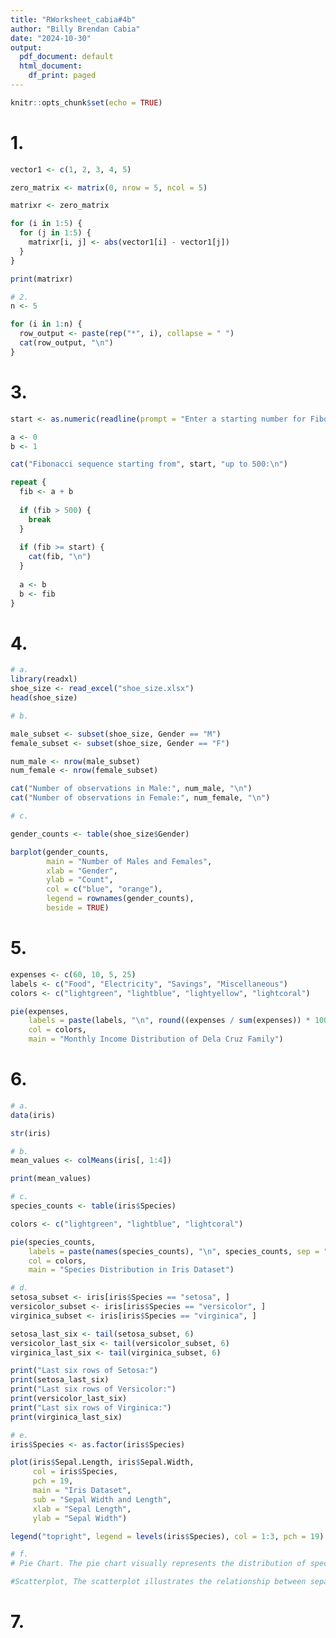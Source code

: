 ```yaml
---
title: "RWorksheet_cabia#4b"
author: "Billy Brendan Cabia"
date: "2024-10-30"
output:
  pdf_document: default
  html_document:
    df_print: paged
---
```


```r
knitr::opts_chunk$set(echo = TRUE)
```

# 1.
```r
vector1 <- c(1, 2, 3, 4, 5)

zero_matrix <- matrix(0, nrow = 5, ncol = 5)

matrixr <- zero_matrix

for (i in 1:5) {
  for (j in 1:5) {
    matrixr[i, j] <- abs(vector1[i] - vector1[j])
  }
}

print(matrixr)
```


```r
# 2.
n <- 5

for (i in 1:n) {
  row_output <- paste(rep("*", i), collapse = " ")
  cat(row_output, "\n")
}

```

# 3.
```r
start <- as.numeric(readline(prompt = "Enter a starting number for Fibonacci sequence: "))

a <- 0
b <- 1

cat("Fibonacci sequence starting from", start, "up to 500:\n")

repeat {
  fib <- a + b
  
  if (fib > 500) {
    break  
  }
  
  if (fib >= start) {
    cat(fib, "\n") 
  }
  
  a <- b
  b <- fib
}
```

# 4.
```r
# a.
library(readxl)
shoe_size <- read_excel("shoe_size.xlsx")
head(shoe_size)

# b.

male_subset <- subset(shoe_size, Gender == "M")
female_subset <- subset(shoe_size, Gender == "F")

num_male <- nrow(male_subset)
num_female <- nrow(female_subset)

cat("Number of observations in Male:", num_male, "\n")
cat("Number of observations in Female:", num_female, "\n")

# c.

gender_counts <- table(shoe_size$Gender)

barplot(gender_counts,
        main = "Number of Males and Females",
        xlab = "Gender",
        ylab = "Count",
        col = c("blue", "orange"),
        legend = rownames(gender_counts),
        beside = TRUE)


```

# 5.
```r
expenses <- c(60, 10, 5, 25)
labels <- c("Food", "Electricity", "Savings", "Miscellaneous")
colors <- c("lightgreen", "lightblue", "lightyellow", "lightcoral")

pie(expenses,
    labels = paste(labels, "\n", round((expenses / sum(expenses)) * 100, 1), "%", sep = ""),
    col = colors,
    main = "Monthly Income Distribution of Dela Cruz Family")

```

# 6.
```r
# a.
data(iris)

str(iris)

# b.
mean_values <- colMeans(iris[, 1:4])

print(mean_values)

# c.
species_counts <- table(iris$Species)

colors <- c("lightgreen", "lightblue", "lightcoral")

pie(species_counts,
    labels = paste(names(species_counts), "\n", species_counts, sep = ""),
    col = colors,
    main = "Species Distribution in Iris Dataset")

# d.
setosa_subset <- iris[iris$Species == "setosa", ]
versicolor_subset <- iris[iris$Species == "versicolor", ]
virginica_subset <- iris[iris$Species == "virginica", ]

setosa_last_six <- tail(setosa_subset, 6)
versicolor_last_six <- tail(versicolor_subset, 6)
virginica_last_six <- tail(virginica_subset, 6)

print("Last six rows of Setosa:")
print(setosa_last_six)
print("Last six rows of Versicolor:")
print(versicolor_last_six)
print("Last six rows of Virginica:")
print(virginica_last_six)

# e.
iris$Species <- as.factor(iris$Species)

plot(iris$Sepal.Length, iris$Sepal.Width,
     col = iris$Species,
     pch = 19,
     main = "Iris Dataset",
     sub = "Sepal Width and Length",
     xlab = "Sepal Length",
     ylab = "Sepal Width")

legend("topright", legend = levels(iris$Species), col = 1:3, pch = 19)

# f.
# Pie Chart. The pie chart visually represents the distribution of species, making it easy to see which species is most common in the dataset.

#Scatterplot, The scatterplot illustrates the relationship between sepal length and width, revealing how the different species of iris flowers are distributed. Each species indicate that there are characteristics among them based on sepal measurements.
```

# 7.






